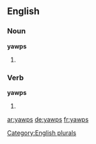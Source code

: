 
==English==

===Noun===
'''yawps'''

# {{plural of|yawp}}

===Verb===
'''yawps'''

# {{third-person singular of|yawp}}

[[Category:English plurals]]

[[ar:yawps]]
[[de:yawps]]
[[fr:yawps]]